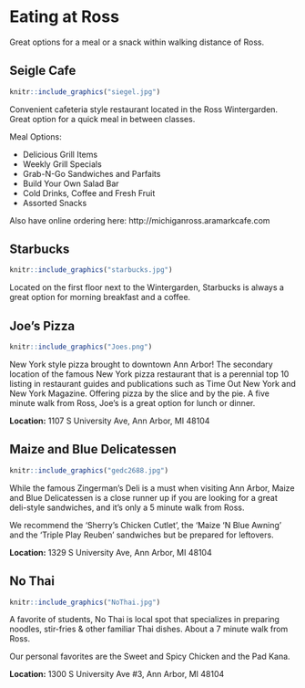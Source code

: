 
# Eating at Ross

Great options for a meal or a snack within walking distance of Ross.

## Seigle Cafe

```r
knitr::include_graphics("siegel.jpg")
```

Convenient cafeteria style restaurant located in the Ross Wintergarden. Great option for a quick meal in between classes. 

Meal Options: 

* Delicious Grill Items
* Weekly Grill Specials
* Grab-N-Go Sandwiches and Parfaits
* Build Your Own Salad Bar
* Cold Drinks, Coffee and Fresh Fruit
* Assorted Snacks

Also have online ordering here: http://michiganross.aramarkcafe.com

## Starbucks

```r
knitr::include_graphics("starbucks.jpg")
```

Located on the first floor next to the Wintergarden, Starbucks is always a great option for morning breakfast and a coffee. 

## Joe's Pizza

```r
knitr::include_graphics("Joes.png")

```

New York style pizza brought to downtown Ann Arbor!  The secondary location of the famous New York pizza restaurant that is a perennial top 10 listing in restaurant guides and publications such as Time Out New York and New York Magazine. Offering pizza by the slice and by the pie. A five minute walk from Ross, Joe's is a great option for lunch or dinner. 

**Location:** 1107 S University Ave, Ann Arbor, MI 48104

## Maize and Blue Delicatessen

```r
knitr::include_graphics("gedc2688.jpg")
```

While the famous Zingerman's Deli is a must when visiting Ann Arbor, Maize and Blue Delicatessen is a close runner up if you are looking for a great deli-style sandwiches, and it's only a 5 minute walk from Ross.

We recommend the 'Sherry's Chicken Cutlet', the 'Maize ‘N Blue Awning' and the 'Triple Play Reuben' sandwiches but be prepared for leftovers.

**Location:** 1329 S University Ave, Ann Arbor, MI 48104


## No Thai 

```r
knitr::include_graphics("NoThai.jpg")

```

A favorite of students, No Thai is local spot that specializes in preparing noodles, stir-fries & other familiar Thai dishes. About a 7 minute walk from Ross. 

Our personal favorites are the Sweet and Spicy Chicken and the Pad Kana.

**Location:** 1300 S University Ave #3, Ann Arbor, MI 48104


